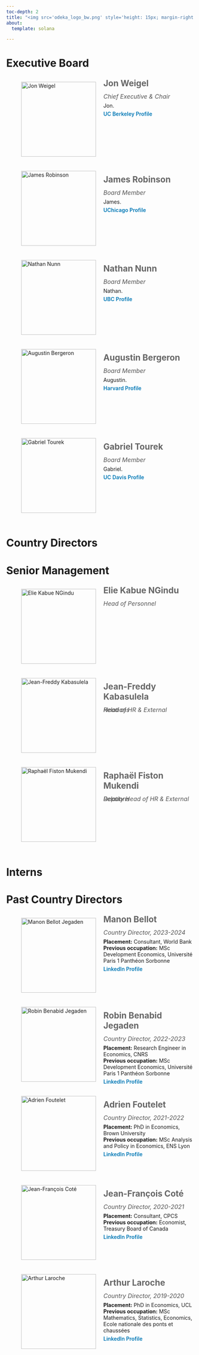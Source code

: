 ```yaml
---
toc-depth: 2
title: "<img src='odeka_logo_bw.png' style='height: 15px; margin-right: 24px; margin-left: 70px;'>People<img src='odeka_logo_bw.png' style='height: 15px; margin-left: 24px;'>"
about:
  template: solana

---
```

# Executive Board

<div style="clear: both;"></div>

<div style="float: left; margin-right: 20px; margin-bottom: 10px;margin-left: 40px;">
  <img src="faces/weigel.jpg" alt="Jon Weigel" style="width: 200px; height: 200px; object-fit: cover; border-radius: 0px;">
</div>

<div style="font-size: 1.4rem; font-weight: 700; color: #666; margin: 0;">
  Jon Weigel
</div>

<div style="font-size: 1rem; color: #555; font-style: italic; margin: 0; line-height: 0;">
  Chief Executive & Chair
</div>

<p>Jon.

<div style="margin-top: 0px;line-height: 0;">
<a href="https://haas.berkeley.edu/faculty/jonathan-weigel/" target="_blank" style="color: #0077b5; text-decoration: none; font-weight: 600;">
  UC Berkeley Profile
</a>
</div>

<div style="clear: both;"></div>

<div style="float: left; margin-right: 20px; margin-bottom: 10px;margin-left: 40px;">
  <img src="faces/robinson.jpeg" alt="James Robinson" style="width: 200px; height: 200px; object-fit: cover; border-radius: 0px;">
</div>

<div style="font-size: 1.4rem; font-weight: 700; color: #666; margin: 0;">
  James Robinson
</div>

<div style="font-size: 1rem; color: #555; font-style: italic; margin: 0; line-height: 0;">
  Board Member
</div>

<p>James.

<div style="margin-top: 0px;line-height: 0;">
<a href="https://harris.uchicago.edu/directory/james-robinson" target="_blank" style="color: #0077b5; text-decoration: none; font-weight: 600;">
  UChicago Profile
</a>
</div>

<div style="clear: both;"></div>

<div style="float: left; margin-right: 20px; margin-bottom: 10px;margin-left: 40px;">
  <img src="faces/nunn.jpeg" alt="Nathan Nunn" style="width: 200px; height: 200px; object-fit: cover; border-radius: 0px;">
</div>

<div style="font-size: 1.4rem; font-weight: 700; color: #666; margin: 0;">
  Nathan Nunn
</div>

<div style="font-size: 1rem; color: #555; font-style: italic; margin: 0; line-height: 0;">
  Board Member
</div>

<p>Nathan.

<div style="margin-top: 0px;line-height: 0;">
<a href="https://nathannunn.arts.ubc.ca" target="_blank" style="color: #0077b5; text-decoration: none; font-weight: 600;">
  UBC Profile
</a>
</div>

<div style="clear: both;"></div>

<div style="float: left; margin-right: 20px; margin-bottom: 10px;margin-left: 40px;">
  <img src="faces/bergeron.jpeg" alt="Augustin Bergeron" style="width: 200px; height: 200px; object-fit: cover; border-radius: 0px;">
</div>

<div style="font-size: 1.4rem; font-weight: 700; color: #666; margin: 0;">
  Augustin Bergeron
</div>

<div style="font-size: 1rem; color: #555; font-style: italic; margin: 0; line-height: 0;">
  Board Member
</div>

<p>Augustin.

<div style="margin-top: 0px;line-height: 0;">
<a href="https://www.economics.harvard.edu/people/augustin-bergeron" target="_blank" style="color: #0077b5; text-decoration: none; font-weight: 600;">
  Harvard Profile
</a>
</div>

<div style="clear: both;"></div>

<div style="float: left; margin-right: 20px; margin-bottom: 10px;margin-left: 40px;">
  <img src="faces/tourek.jpeg" alt="Gabriel Tourek" style="width: 200px; height: 200px; object-fit: cover; border-radius: 0px;">
</div>

<div style="font-size: 1.4rem; font-weight: 700; color: #666; margin: 0;">
  Gabriel Tourek
</div>

<div style="font-size: 1rem; color: #555; font-style: italic; margin: 0; line-height: 0;">
  Board Member
</div>

<p>Gabriel.

<div style="margin-top: 0px;line-height: 0;">
<a href="https://economics.ucdavis.edu/people/gabriel-tourek" target="_blank" style="color: #0077b5; text-decoration: none; font-weight: 600;">
  UC Davis Profile
</a>
</div>

<div style="clear: both;"></div>

# Country Directors

# Senior Management

<div style="float: left; margin-right: 20px; margin-bottom: 10px;margin-left: 40px;">
  <img src="faces/kabue.jpg" alt="Elie Kabue NGindu" style="width: 200px; height: 200px; object-fit: cover; border-radius: 0px;">
</div>

<div style="font-size: 1.4rem; font-weight: 700; color: #666; margin: 0;">
  Elie Kabue NGindu
</div>

<div style="font-size: 1rem; color: #555; font-style: italic; margin: 0; line-height: 0;">
  Head of Personnel
</div>

<div style="clear: both;"></div>

<div style="float: left; margin-right: 20px; margin-bottom: 10px;margin-left: 40px;">
  <img src="faces/kabasulela.jpg" alt="Jean-Freddy Kabasulela" style="width: 200px; height: 200px; object-fit: cover; border-radius: 0px;">
</div>

<div style="font-size: 1.4rem; font-weight: 700; color: #666; margin: 0;">
  Jean-Freddy Kabasulela
</div>

<div style="font-size: 1rem; color: #555; font-style: italic; margin: 0; line-height: 0;">
  Head of HR & External Relations
</div>

<div style="clear: both;"></div>

<div style="float: left; margin-right: 20px; margin-bottom: 10px;margin-left: 40px;">
  <img src="faces/fiston.jpg" alt="Raphaël Fiston Mukendi" style="width: 200px; height: 200px; object-fit: cover; border-radius: 0px;">
</div>

<div style="font-size: 1.4rem; font-weight: 700; color: #666; margin: 0;">
  Raphaël Fiston Mukendi
</div>

<div style="font-size: 1rem; color: #555; font-style: italic; margin: 0; line-height: 0;">
  Deputy Head of HR & External Relations
</div>

<div style="clear: both;"></div>

# Interns

# Past Country Directors

<div style="float: left; margin-right: 20px; margin-bottom: 10px;margin-left: 40px;">
  <img src="faces/bellot.jpeg" alt="Manon Bellot Jegaden" style="width: 200px; height: 200px; object-fit: cover; border-radius: 0px;">
</div>

<div style="font-size: 1.4rem; font-weight: 700; color: #666; margin: 0;">
  Manon Bellot
</div>

<div style="font-size: 1rem; color: #555; font-style: italic; margin: 0; line-height: 0;">
  Country Director, 2023-2024
</div>

<p>**Placement:** Consultant, World Bank<br>
**Previous occupation:** MSc Development Economics, Université Paris 1 Panthéon Sorbonne

<div style="margin-top: 0px;line-height: 0;">
<a href="https://www.linkedin.com/in/manon-bellot-409b08204/?locale=en_US" target="_blank" style="color: #0077b5; text-decoration: none; font-weight: 600;">
  LinkedIn Profile
</a>
</div>

<div style="clear: both;"></div>

<div style="float: left; margin-right: 20px; margin-bottom: 10px;margin-left: 40px;">
  <img src="faces/benabid.jpeg" alt="Robin Benabid Jegaden" style="width: 200px; height: 200px; object-fit: cover; border-radius: 0px;">
</div>

<div style="font-size: 1.4rem; font-weight: 700; color: #666; margin: 0;">
  Robin Benabid Jegaden
</div>

<div style="font-size: 1rem; color: #555; font-style: italic; margin: 0; line-height: 0;">
  Country Director, 2022-2023
</div>

<p>**Placement:** Research Engineer in Economics, CNRS<br>
**Previous occupation:** MSc Development Economics, Université Paris 1 Panthéon Sorbonne

<div style="margin-top: 0px;line-height: 0;">
<a href="https://www.linkedin.com/in/robin-benabid-jegaden-630446157/?originalSubdomain=fr" target="_blank" style="color: #0077b5; text-decoration: none; font-weight: 600;">
  LinkedIn Profile
</a>
</div>

<div style="clear: both;"></div>

<div style="float: left; margin-right: 20px; margin-bottom: 10px;margin-left: 40px;">
  <img src="faces/foutelet.jpg" alt="Adrien Foutelet" style="width: 200px; height: 200px; object-fit: cover; border-radius: 0px;">
</div>

<div style="font-size: 1.4rem; font-weight: 700; color: #666; margin: 0;">
  Adrien Foutelet
</div>

<div style="font-size: 1rem; color: #555; font-style: italic; margin: 0; line-height: 0;">
  Country Director, 2021-2022
</div>

<p>**Placement:** PhD in Economics, Brown University<br>
**Previous occupation:** MSc Analysis and Policy in Economics, ENS Lyon

<div style="margin-top: 0px;line-height: 0;">
<a href="https://www.linkedin.com/in/adrien-foutelet-110b37168/" target="_blank" style="color: #0077b5; text-decoration: none; font-weight: 600;">
  LinkedIn Profile
</a>
</div>

<div style="clear: both;"></div>

<div style="float: left; margin-right: 20px; margin-bottom: 10px;margin-left: 40px;">
  <img src="faces/cote.jpg" alt="Jean-François Coté" style="width: 200px; height: 200px; object-fit: cover; border-radius: 0px;">
</div>

<div style="font-size: 1.4rem; font-weight: 700; color: #666; margin: 0;">
  Jean-François Coté
</div>

<div style="font-size: 1rem; color: #555; font-style: italic; margin: 0; line-height: 0;">
  Country Director, 2020-2021
</div>

<p>**Placement:** Consultant, CPCS<br>
**Previous occupation:** Economist, Treasury Board of Canada

<div style="margin-top: 0px;line-height: 0;">
<a href="https://www.linkedin.com/in/jf-côté/" target="_blank" style="color: #0077b5; text-decoration: none; font-weight: 600;">
  LinkedIn Profile
</a>
</div>

<div style="clear: both;"></div>

<div style="float: left; margin-right: 20px; margin-bottom: 10px;margin-left: 40px;">
  <img src="faces/laroche.jpg" alt="Arthur Laroche" style="width: 200px; height: 200px; object-fit: cover; border-radius: 0px;">
</div>

<div style="font-size: 1.4rem; font-weight: 700; color: #666; margin: 0;">
  Arthur Laroche
</div>

<div style="font-size: 1rem; color: #555; font-style: italic; margin: 0; line-height: 0;">
  Country Director, 2019-2020
</div>

<p>**Placement:** PhD in Economics, UCL<br>
**Previous occupation:** MSc Mathematics, Statistics, Economics, Ecole nationale des ponts et chaussées

<div style="margin-top: 0px;line-height: 0;">
<a href="https://www.linkedin.com/in/arthur-laroche-294774133/" target="_blank" style="color: #0077b5; text-decoration: none; font-weight: 600;">
  LinkedIn Profile
</a>
</div>

<div style="clear: both;"></div>